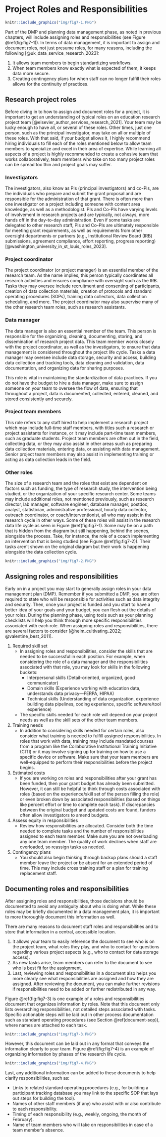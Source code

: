# Project Roles and Responsibilities {#roles}

```r

knitr::include_graphics("img/fig7-1.PNG")

```

Part of the DMP and planning data management phase, as noted in previous chapters, will include assigning roles and responsibilities (see Figure \@ref(fig:fig7-1)). In terms of data management, it is important to assign and document roles, not just presume roles, for many reasons, including the following [@uk_data_service_research_2023]:

1. It allows team members to begin standardizing workflows.
1. When team members know exactly what is expected of them, it keeps data more secure.
1. Creating contingency plans for when staff can no longer fulfill their roles allows for the continuity of practices.

## Research project roles

Before diving in to how to assign and document roles for a project, it is important to get an understanding of typical roles on an education research project team [@elsevier_author_services_research_2021]. Your team may be lucky enough to have all, or several of these roles. Other times, just one person, such as the principal investigator, may take on all or multiple of these roles. With that said, if your budget allows it, I highly recommend hiring individuals to fill each of the roles mentioned below to allow team members to specialize and excel in their area of expertise. While learning all aspects of a project is highly recommended to create a cohesive team that works collaboratively, team members who take on too many project roles can be spread too thin and project goals may suffer.

### Investigators

The investigators, also know as PIs (principal investigators) and co-PIs, are the individuals who prepare and submit the grant proposal and are responsible for the administration of that grant. There is often more than one investigator on a project including someone with content area knowledge, as well as a methodologist. PIs and Co-PIs have varying levels of involvement in research projects and are typically, not always, more hands off in the day-to-day administration. Even if some tasks are delegated to other research staff, PIs and Co-PIs are ultimately responsible for meeting grant requirements, as well as requirements from other oversight departments or partners (e.g., Institutional Review Board (IRB) submissions, agreement compliance, effort reporting, progress reporting) [@washington_university_in_st_louis_roles_2023].

### Project coordinator

The project coordinator (or project manager) is an essential member of the research team. As the name implies, this person typically coordinates all research activities and ensures compliance with oversight such as the IRB. Tasks they may oversee include recruitment and consenting of participants, creation of data collection materials, creation of protocols and standard operating procedures (SOPs), training data collectors, data collection scheduling, and more. The project coordinator may also supervise many of the other research team roles, such as research assistants.

### Data manager

The data manager is also an essential member of the team. This person is responsible for the organizing, cleaning, documenting, storing, and dissemination of research project data. This team member works closely with the project coordinator, as well as the investigators, to ensure that data management is considered throughout the project life cycle. Tasks a data manager may oversee include data storage, security and access, building data collection and tracking tools, data cleaning and validation, data documentation, and organizing data for sharing purposes.

This role is vital in maintaining the standardization of data practices. If you do not have the budget to hire a data manager, make sure to assign someone on your team to oversee the flow of data, ensuring that throughout a project, data is documented, collected, entered, cleaned, and stored consistently and securely. 

### Project team members

This role refers to any staff hired to help implement a research project which may include full-time staff members, with titles such a research or project assistants for instance, or it may include part-time team members, such as graduate students. Project team members are often out in the field, collecting data, or they may also assist in other areas such as preparing data collection materials, entering data, or assisting with data management. Senior project team members may also assist in implementing training or acting as data collection leads in the field.

### Other roles

The size of a research team and the roles that exist are dependent on factors such as funding, the type of research study, the intervention being studied, or the organization of your specific research center. Some teams may include additional roles, not mentioned previously, such as research director, lab manager, software engineer, database manager, postdoc, analyst, statistician, administrative professional, hourly data collector, outreach coordinator, or coach/interventionist, all who may assist in the research cycle in other ways. Some of these roles will assist in the research data life cycle as seen in Figure \@ref(fig:fig7-1). Some may be on a path that is hidden from the diagram but still happening, behind the scenes, alongside the process. Take, for instance, the role of a coach implementing an intervention that is being studied (see Figure \@ref(fig:fig7-2)). Their tasks aren't shown on the original diagram but their work is happening alongside the data collection cycle. 

```r

knitr::include_graphics("img/fig7-2.PNG")

```


## Assigning roles and responsibilities

Early on in a project you may start to generally assign roles in your data management plan (DMP). Remember if you submitted a DMP, you are often required to state who will be responsible for activities such as data integrity and security. Then, once your project is funded and you start to have a better idea of your goals and your budget, you can flesh out the details of your roles. During the planning phase, using tools such as your planning checklists will help you think through more specific responsibilities associated with each role. When assigning roles and responsibilities, there are several factors to consider [@helm_cultivating_2022; @valentine_best_2011].

1. Required skill set
    - In assigning roles and responsibilities, consider the skills that are needed to be successful in each position. For example, when considering the role of a data manager and the responsibilities associated with that role, you may look for skills in the following buckets: 
      - Interpersonal skills (Detail-oriented, organized, good communicator)  
      - Domain skills (Experience working with education data, understands data privacy---FERPA, HIPAA)  
      - Technical skills (Understanding of data organization, experience building data pipelines, coding experience, specific software/tool experience)  
    - The specific skills needed for each role will depend on your project needs as well as the skill sets of the other team members.

2. Training needs
    - In addition to considering skills needed for certain roles, also consider what training is needed to fulfill assigned responsibilities. In roles that work with data, training may include mandated courses from a program like the Collaborative Institutional Training Initiative (CITI) or it may involve signing up for training on how to use a specific device or software. Make sure that your team members are well-equipped to perform their responsibilities before the project begins.

3. Estimated costs
    - If you are working on roles and responsibilities after your grant has been funded, then your grant budget has already been submitted. However, it can still be helpful to think through costs associated with roles (based on the experience/skill set of the person filling the role) or even broken down by associated responsibilities (based on things like percent effort or time to complete each task). If discrepancies between the original budget and updated costs are found, funders often allow investigators to amend budgets.

4. Assess equity in responsibilities
    - Review how responsibilities are allocated. Consider both the time needed to complete tasks and the number of responsibilities assigned to each team member. Make sure you are not overloading any one team member. The quality of work declines when staff are overloaded, so reassign tasks as needed.

5. Contingency plans
    - You should also begin thinking through backup plans should a staff member leave the project or be absent for an extended period of time. This may include cross training staff or a plan for training replacement staff.

## Documenting roles and responsibilities {#roledoc}

After assigning roles and responsibilities, those decisions should be documented to avoid any ambiguity about who is doing what. While these roles may be briefly documented in a data management plan, it is important to more thoroughly document this information as well. 

There are many reasons to document staff roles and responsibilities and to store that information in a central, accessible location.

1. It allows your team to easily reference the document to see who is on the project team, what roles they play, and who to contact for questions regarding various project aspects (e.g., who to contact for data storage access). 
2. As new tasks arise, team members can refer to the document to see who is best fit for the assignment.  
3. Last, reviewing roles and responsibilities in a document also helps you more clearly see what responsibilities are assigned and how they are assigned. After reviewing the document, you can make further revisions if responsibilities need to be added or further redistributed in any way.

Figure \@ref(fig:fig7-3) is one example of a roles and responsibilities document that organizes information by roles. Note that this document only lists overarching responsibilities, not detailed steps associated with tasks. Specific actionable steps will be laid out in other process documentation such as standard operating procedures (see Section \@ref(document-sop)), where names are attached to each task. 

```r

knitr::include_graphics("img/fig7-3.PNG")

```

However, this document can be laid out in any format that conveys the information clearly to your team. Figure \@ref(fig:fig7-4) is an example of organizing information by phases of the research life cycle. 

```r

knitr::include_graphics("img/fig7-4.PNG")

```

Last, any additional information can be added to these documents to help clarify responsibilities, such as:

- Links to related standard operating procedures (e.g., for building a participant tracking database you may link to the specific SOP that lays out steps for building the tool).
- Names of other staff members (if any) who assist with or also contribute to each responsibility.
- Timing of each responsibility (e.g., weekly, ongoing, the month of February).
- Name of team members who will take on responsibilities in case of a team member's absence.
